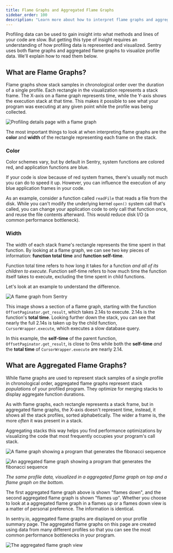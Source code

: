 ```yaml
---
title: Flame Graphs and Aggregated Flame Graphs
sidebar_order: 100
description: "Learn more about how to interpret flame graphs and aggregated flame graphs."
---
```


Profiling data can be used to gain insight into what methods and lines of your code are slow. But getting this type of insight requires an understanding of how profiling data is represented and visualized. Sentry uses both flame graphs and aggregated flame graphs to visualize profile data. We'll explain how to read them below.

## What are Flame Graphs?

Flame graphs show stack samples in chronological order over the duration of a single profile. Each rectangle in the visualization represents a stack frame. The X-axis on a flame graph represents time, while the Y-axis shows the execution stack at that time. This makes it possible to see what your program was executing at any given point while the profile was being collected.

![Profiling details page with a flame graph](./img/profile-flame-chart.png)

The most important things to look at when interpreting flame graphs are the **color** and **width** of the rectangle representing each frame on the stack.

### Color

Color schemes vary, but by default in Sentry, system functions are colored red, and application functions are blue.

If your code is slow because of red system frames, there's usually not much you can do to speed it up. However, you can influence the execution of any blue application frames in your code.

As an example, consider a function called `readFile` that reads a file from the disk. While you can't modify the underlying kernel `open()` system call that's called, you can change your application code to only call that function once, and reuse the file contents afterward. This would reduce disk I/O (a common performance bottleneck).

### Width

The width of each stack frame's rectangle represents the time spent in that function. By looking at a flame graph, we can see two key pieces of information: **function total time** and **function self-time**.

Function total time refers to how long it takes for a function _and all of its children to execute_. Function self-time refers to how much time the function itself takes to execute, excluding the time spent in child functions.

Let's look at an example to understand the difference.

![A flame graph from Sentry](./img/flame-chart.png)

This image shows a section of a flame graph, starting with the function `OffsetPaginator.get_result`, which takes 2.14s to execute. 2.14s is the function's **total time**. Looking further down the stack, you can see that nearly the full 2.14s is taken up by the child function, `CursorWrapper.execute`, which executes a slow database query.

In this example, the **self-time** of the parent function, `OffsetPaginator.get_result`, is close to 0ms while both the **self-time** _and_ the **total time** of `CursorWrapper.execute` are nearly 2.14.

## What are Aggregated Flame Graphs?

While flame graphs are used to represent stack samples of a single profile in chronological order, aggregated flame graphs represent stack _populations_ of your profiled program. They optimize for merging stacks to display aggregate function durations.

As with flame graphs, each rectangle represents a stack frame, but in aggregated flame graphs, the X-axis doesn't represent time, instead, it shows all the stack profiles, sorted alphabetically. The wider a frame is, the more _often_ it was present in a stack.

Aggregating stacks this way helps you find performance optimizations by visualizing the code that most frequently occupies your program's call stack.

![A flame graph showing a program that generates the fibonacci sequence](./img/fib-flame-chart.png)

![An aggregated flame graph showing a program that generates the fibonacci sequence](./img/fib-flame-graph.png)

_The same profile data, visualized in a aggregated flame graph on top and a flame graph on the bottom._

<Alert>

The first aggregated flame graph above is shown "flames down", and the second aggregated flame graph is shown "flames up". Whether you choose to look at a aggregated flame graph in a flames up or a flames down view is a matter of personal preference. The information is identical.

</Alert>

In sentry.io, aggregated flame graphs are displayed on your profile summary page. The aggregated flame graphs on this page are created using data from many different profiles so that you can see the most common performance bottlenecks in your program.

![The aggregated flame graph view](./img/aggregated-flame-graph-view.png)

